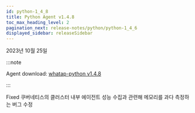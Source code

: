 ```yaml
---
id: python-1_4_8
title: Python Agent v1.4.8
toc_max_heading_level: 2
pagination_next: release-notes/python/python-1_4_6
displayed_sidebar: releaseSidebar
---
```


2023년 10월 25일

:::note

Agent download: [whatap-python v1.4.8](https://pypi.org/project/whatap-python/1.4.8/)

:::

<p><Status>Fixed</Status> 쿠버네티스의 클러스터 내부 에이전트 성능 수집과 관련해 메모리를 과다 측정하는 버그 수정</p>